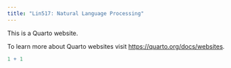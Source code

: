 ```yaml
---
title: "Lin517: Natural Language Processing"
---
```


This is a Quarto website.

To learn more about Quarto websites visit <https://quarto.org/docs/websites>.

```r
1 + 1
```
